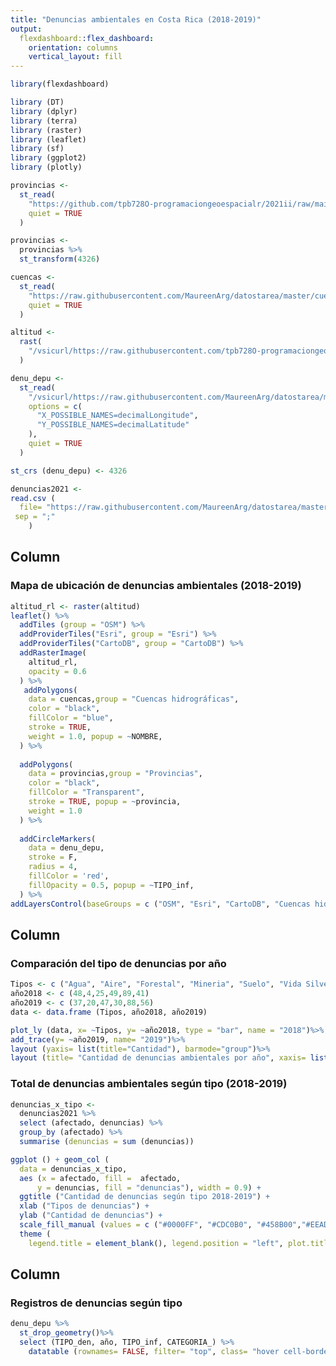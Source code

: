 ```yaml
---
title: "Denuncias ambientales en Costa Rica (2018-2019)"
output: 
  flexdashboard::flex_dashboard:
    orientation: columns
    vertical_layout: fill
---
```


```r
library(flexdashboard)
```

```r
library (DT)
library (dplyr)
library (terra)
library (raster)
library (leaflet)
library (sf)
library (ggplot2)
library (plotly)
```

```r
provincias <-
  st_read(
    "https://github.com/tpb728O-programaciongeoespacialr/2021ii/raw/main/datos/ign/delimitacion-territorial-administrativa/provincias.geojson",
    quiet = TRUE
  )
```

```r
provincias <-
  provincias %>%
  st_transform(4326)
```

```r
cuencas <-
  st_read(
    "https://raw.githubusercontent.com/MaureenArg/datostarea/master/cuencas.geojson",
    quiet = TRUE
  )
```

```r
altitud <-
  rast(
    "/vsicurl/https://raw.githubusercontent.com/tpb728O-programaciongeoespacialr/2021ii/master/datos/worldclim/altitud.tif"
  )
```

```r
denu_depu <-
  st_read(
    "/vsicurl/https://raw.githubusercontent.com/MaureenArg/datostarea/master/denu_depu.csv",
    options = c(
      "X_POSSIBLE_NAMES=decimalLongitude",
      "Y_POSSIBLE_NAMES=decimalLatitude"
    ),
    quiet = TRUE
  )
```

```r
st_crs (denu_depu) <- 4326
```

```r
denuncias2021 <-
read.csv (
  file= "https://raw.githubusercontent.com/MaureenArg/datostarea/master/denunciasoct23.csv", 
 sep = ";"
    )
```



Column {data-width=350}
-----------------------------------------------------------------------

### Mapa de ubicación de denuncias ambientales (2018-2019)

```r
altitud_rl <- raster(altitud)
leaflet() %>%
  addTiles (group = "OSM") %>%
  addProviderTiles("Esri", group = "Esri") %>%
  addProviderTiles("CartoDB", group = "CartoDB") %>%
  addRasterImage(
    altitud_rl, 
    opacity = 0.6
  ) %>% 
   addPolygons(
    data = cuencas,group = "Cuencas hidrográficas", 
    color = "black",
    fillColor = "blue",
    stroke = TRUE,
    weight = 1.0, popup = ~NOMBRE,
  ) %>%
  
  addPolygons(
    data = provincias,group = "Provincias", 
    color = "black",
    fillColor = "Transparent",
    stroke = TRUE, popup = ~provincia, 
    weight = 1.0
  ) %>%
  
  addCircleMarkers(
    data = denu_depu,
    stroke = F,
    radius = 4,
    fillColor = 'red',
    fillOpacity = 0.5, popup = ~TIPO_inf,
  ) %>%
addLayersControl(baseGroups = c ("OSM", "Esri", "CartoDB", "Cuencas hidrográficas", "Provincias"))
```



Column {data-width=350}
-----------------------------------------------------------------------

### Comparación del tipo de denuncias por año

```r
Tipos <- c ("Agua", "Aire", "Forestal", "Mineria", "Suelo", "Vida Silvestre" )
año2018 <- c (48,4,25,49,89,41)
año2019 <- c (37,20,47,30,88,56)
data <- data.frame (Tipos, año2018, año2019)
```

```r
plot_ly (data, x= ~Tipos, y= ~año2018, type = "bar", name = "2018")%>%
add_trace(y= ~año2019, name= "2019")%>%
layout (yaxis= list(title="Cantidad"), barmode="group")%>%
layout (title= "Cantidad de denuncias ambientales por año", xaxis= list (title= "Tipo de denuncia"), yaxis= list (title= "Cantidad de denuncias"))
```


### Total de denuncias ambientales según tipo (2018-2019)

```r
denuncias_x_tipo <-
  denuncias2021 %>%
  select (afectado, denuncias) %>%
  group_by (afectado) %>%
  summarise (denuncias = sum (denuncias))
```

```r
ggplot () + geom_col (
  data = denuncias_x_tipo, 
  aes (x = afectado, fill =  afectado, 
      y = denuncias, fill = "denuncias"), width = 0.9) +
  ggtitle ("Cantidad de denuncias según tipo 2018-2019") +
  xlab ("Tipos de denuncias") +
  ylab ("Cantidad de denuncias") +
  scale_fill_manual (values = c ("#0000FF", "#CDC0B0", "#458B00","#EEAD0E" ,"#8B7355", "#BF3EFF")) +
  theme (
    legend.title = element_blank(), legend.position = "left", plot.title = element_text (size = 13))
```



Column {data-width=300}
-----------------------------------------------------------------------

### Registros de denuncias según tipo
```r
denu_depu %>%
  st_drop_geometry()%>%
  select (TIPO_den, año, TIPO_inf, CATEGORIA_) %>%
    datatable (rownames= FALSE, filter= "top", class= "hover cell-border stripe", caption= "Tabla 1: Tipo de denuncias ambientales según año", colnames = c( "Tipo de denuncia", "Año", "Detalle de la denuncia", "Categoría"), extensions = "Buttons", options = list (language = list (url = "//cdn.datatables.net/plug-ins/1.10.11/i18n/Spanish.json"),dom = "Bfrtip", buttons = c("csv", "excel", "pdf")))
```

